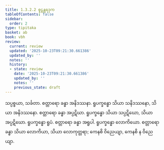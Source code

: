 ```yaml
---
title: 1.3.2.2 စူဠန္တရဒုက
tableOfContents: false
sidebar:
  order: 2
type: tipitaka
basket: ab
book: vbh
review:
  current: review
  updated: '2025-10-23T09:21:30.661386'
  updated_by: ''
  notes: ''
  history:
  - state: review
    date: '2025-10-23T09:21:30.661386'
    updated_by: ''
    notes: ''
    previous_state: draft
---
```



<ReviewStatus review={frontmatter.review} showDetails={true} />

<HypothesisAnnotation frontmatter={frontmatter} />

<DynamicBreadcrumb />

<Paragraph number="523" type="center" book="vbh">
သပ္ပစ္စယာ, သင်္ခတာ.
</Paragraph>

<Paragraph number="524" book="vbh">
စတ္တာရော ခန္ဓာ အနိဒဿနာ. ရူပက္ခန္ဓော သိယာ သနိဒဿနော, သိယာ အနိဒဿနော. စတ္တာရော ခန္ဓာ အပ္ပဋိဃာ. ရူပက္ခန္ဓော သိယာ သပ္ပဋိဃော, သိယာ အပ္ပဋိဃော. ရူပက္ခန္ဓော ရူပံ. စတ္တာရော ခန္ဓာ အရူပါ. ရူပက္ခန္ဓော လောကိယော. စတ္တာရော ခန္ဓာ သိယာ လောကိယာ, သိယာ လောကုတ္တရာ; ကေနစိ ဝိညေယျာ, ကေနစိ န ဝိညေယျာ.
</Paragraph>